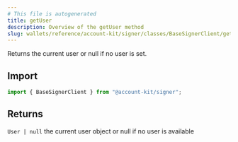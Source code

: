 ```yaml
---
# This file is autogenerated
title: getUser
description: Overview of the getUser method
slug: wallets/reference/account-kit/signer/classes/BaseSignerClient/getUser
---
```


Returns the current user or null if no user is set.

## Import

```ts
import { BaseSignerClient } from "@account-kit/signer";
```

## Returns

`User | null`
the current user object or null if no user is available
